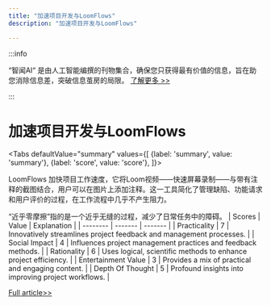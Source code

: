 ```yaml
---
title: "加速项目开发与LoomFlows"
description: "加速项目开发与LoomFlows"

---
```



:::info

“智闻AI“ 是由人工智能编撰的刊物集合，确保您只获得最有价值的信息，旨在助您消除信息差，突破信息茧房的局限。  [了解更多 >>](/)

:::

# 加速项目开发与LoomFlows


<Tabs
	defaultValue="summary"
	values={[
	{label: 'summary', value: 'summary'},
	{label: 'score', value: 'score'},
]}>
<TabItem value="summary">


LoomFlows 加快项目工作速度，它将Loom视频——快速屏幕录制——与带有注释的截图结合，用户可以在图片上添加注释。这一工具简化了管理缺陷、功能请求和用户评价的过程，在工作流程中几乎不产生阻力。

“近乎零摩擦”指的是一个近乎无缝的过程，减少了日常任务中的障碍。
</TabItem>
<TabItem value="score">
	| Scores     | Value   | Explanation |
	| -------- | ------- | ------- |
	| Practicality  | 7    | Innovatively streamlines project feedback and management processes.    |
	| Social Impact | 4     | Influences project management practices and feedback methods.    |
	| Rationality    | 6    | Uses logical, scientific methods to enhance project efficiency.    |
	| Entertainment Value    | 3    | Provides a mix of practical and engaging content.    |
	| Depth Of Thought    | 5    | Profound insights into improving project workflows.    |
</TabItem>
</Tabs>

[Full article>>](https://www.producthunt.com/posts/loomflows)
